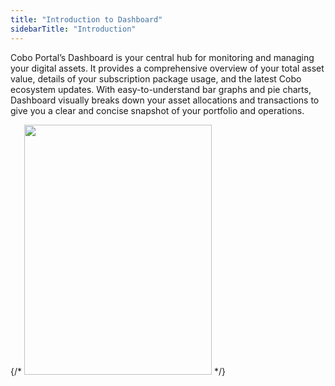```yaml
---
title: "Introduction to Dashboard"
sidebarTitle: "Introduction"
---
```


Cobo Portal’s Dashboard is your central hub for monitoring and managing your digital assets. It provides a comprehensive overview of your total asset value, details of your subscription package usage, and the latest Cobo ecosystem updates. With easy-to-understand bar graphs and pie charts, Dashboard visually breaks down your asset allocations and transactions to give you a clear and concise snapshot of your portfolio and operations.

{/* <img src="/images/dashboard/1.png" width="300" height="400"/> */}